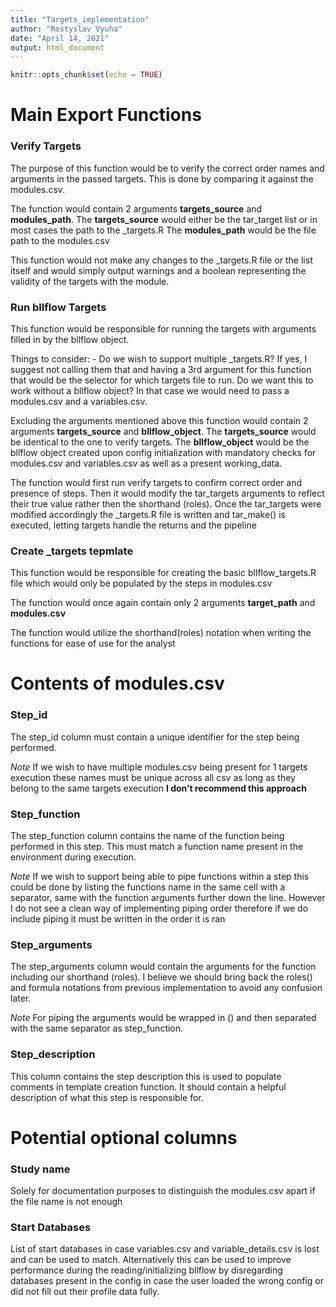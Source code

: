 ```yaml
---
title: "Targets_implementation"
author: "Rostyslav Vyuha"
date: "April 14, 2021"
output: html_document
---
```


```r
knitr::opts_chunk$set(echo = TRUE)
```

# Main Export Functions

### Verify Targets

The purpose of this function would be to verify the correct order names and arguments in the passed targets.
This is done by comparing it against the modules.csv.

The function would contain 2 arguments **targets_source** and **modules_path**.
The **targets_source** would either be the tar_target list or in most cases the path to the _targets.R
The **modules_path** would be the file path to the modules.csv

This function would not make any changes to the _targets.R file or the list itself
and would simply output warnings and a boolean representing the validity of the targets with the module.

### Run bllflow Targets

This function would be responsible for running the targets with arguments filled in by the bllflow object.

Things to consider:
- Do we wish to support multiple _targets.R? If yes, I suggest not calling them that and having a 3rd argument for this function that would be the selector for which targets file to run.
  Do we want this to work without a bllflow object? In that case we would need to pass a modules.csv and a variables.csv.

Excluding the arguments mentioned above this function would contain 2 arguments **targets_source** and **bllflow_object**.
The **targets_source** would be identical to the one to verify targets.
The **bllflow_object** would be the bllflow object created upon config initialization with mandatory checks for modules.csv and variables.csv as well as a present working_data.

The function would first run verify targets to confirm correct order and presence of steps. Then it would modify the tar_targets arguments to reflect their true value rather then the shorthand (roles).
Once the tar_targets were modified accordingly the _targets.R file is written and tar_make() is executed, letting targets handle the returns and the pipeline

### Create _targets tepmlate

This function would be responsible for creating the basic bllflow_targets.R file which would only be populated by the steps in modules.csv

The function would once again contain only 2 arguments **target_path** and **modules.csv**

The function would utilize the shorthand(roles) notation when writing the functions for ease of use for the analyst

# Contents of modules.csv

### Step_id

The step_id column must contain a unique identifier for the step being performed.

*Note* If we wish to have multiple modules.csv being present for 1 targets execution these names must be unique across all csv as long as they belong to the same targets execution **I don't recommend this approach**

### Step_function

The step_function column contains the name of the function being performed in this step. This must match a function name present in the environment during execution.

*Note* If we wish to support being able to pipe functions within a step this could be done by listing the functions name in the same cell with a separator, same with the function arguments further down the line. However I do not see a clean way of implementing piping order therefore if we do include piping it must be written in the order it is ran

### Step_arguments

The step_arguments column would contain the arguments for the function including our shorthand (roles). I believe we should bring back the roles() and formula notations from previous implementation to avoid any confusion later.

*Note* For piping the arguments would be wrapped in () and then separated with the same separator as step_function.

### Step_description

This column contains the step description this is used to populate comments in template creation function. It should contain a helpful description of what this step is responsible for.

# Potential optional columns

### Study name

Solely for documentation purposes to distinguish the modules.csv apart if the file name is not enough

### Start Databases

List of start databases in case variables.csv and variable_details.csv is lost and can be used to match. Alternatively this can be used to improve performance during the reading/initializing bllflow by disregarding databases present in the config in case the user loaded the wrong config or did not fill out their profile data fully.
